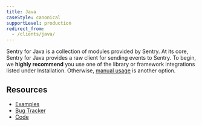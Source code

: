 ```yaml
---
title: Java
caseStyle: canonical
supportLevel: production
redirect_from:
  - /clients/java/
---
```


Sentry for Java is a collection of modules provided by Sentry. At its core, Sentry for Java provides a raw client for sending events to Sentry. To begin, we **highly recommend** you use one of the library or framework integrations listed under Installation. Otherwise, [manual usage](/platform/java/usage/) is another option.

<GuideGrid platform="java" />

## Resources

- [Examples](https://github.com/getsentry/examples)
- [Bug Tracker](http://github.com/getsentry/sentry-java/issues)
- [Code](http://github.com/getsentry/sentry-java)
